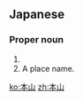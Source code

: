 ==Japanese==
{{ja-kanjitab|もと|やま|yomi=kun}}

===Proper noun===
{{ja-pos|もとやま|proper}}

# {{surname|lang=ja|sort=もとやま}}
# A place name.

[[ko:本山]]
[[zh:本山]]